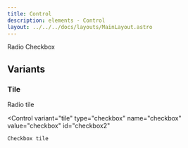 ```yaml
---
title: Control
description: elements - Control
layout: ../../../docs/layouts/MainLayout.astro
---
```



<Control type="radio" name="radio" value="radio" id="radio1">
	Radio
</Control>

<Control type="checkbox" name="checkbox" value="checkbox" id="checkbox1">
	Checkbox
</Control>

## Variants

### Tile

<Control variant="tile" type="radio" name="radio" value="radio" id="radio2">
	Radio tile
</Control>

<Control
	variant="tile"
	type="checkbox"
	name="checkbox"
	value="checkbox"
	id="checkbox2"
>
	Checkbox tile
</Control>
